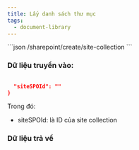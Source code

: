 ```yaml
---
title: Lấy danh sách thư mục
tags:
  - document-library
---
```


<Admonition type="info" title="GET">
  ```json
  /sharepoint/create/site-collection
  ```
</Admonition>

### Dữ liệu truyền vào:

```json

  "siteSPOId": ""
}
```

Trong đó:

* siteSPOId: là ID của site collection

### Dữ liệu trả về

```json
```
